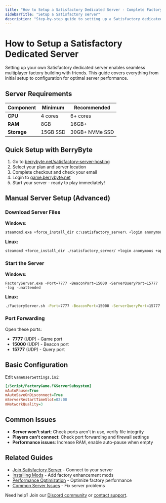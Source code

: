 ```yaml
---
title: "How to Setup a Satisfactory Dedicated Server - Complete Factory Building Server Guide"
sidebarTitle: "Setup a Satisfactory server"
description: "Step-by-step guide to setting up a Satisfactory dedicated server for multiplayer factory building. Learn server requirements, configuration settings, and how to start your factory server in minutes."
---
```


# How to Setup a Satisfactory Dedicated Server

Setting up your own Satisfactory dedicated server enables seamless multiplayer factory building with friends. This guide covers everything from initial setup to configuration for optimal server performance.

## Server Requirements

| Component | Minimum | Recommended |
|-----------|---------|-------------|
| **CPU** | 4 cores | 6+ cores |
| **RAM** | 8GB | 16GB+ |
| **Storage** | 15GB SSD | 30GB+ NVMe SSD |

## Quick Setup with BerryByte

1. Go to [berrybyte.net/satisfactory-server-hosting](https://berrybyte.net/satisfactory-server-hosting)
2. Select your plan and server location
3. Complete checkout and check your email
4. Login to [game.berrybyte.net](https://game.berrybyte.net)
5. Start your server - ready to play immediately!

## Manual Server Setup (Advanced)

### Download Server Files

**Windows:**
```cmd
steamcmd.exe +force_install_dir c:\satisfactory_server\ +login anonymous +app_update 1690800 +quit
```

**Linux:**
```bash
steamcmd +force_install_dir ./satisfactory_server/ +login anonymous +app_update 1690800 +quit
```

### Start the Server

**Windows:**
```batch
FactoryServer.exe -Port=7777 -BeaconPort=15000 -ServerQueryPort=15777 -log -unattended
```

**Linux:**
```bash
./FactoryServer.sh -Port=7777 -BeaconPort=15000 -ServerQueryPort=15777 -log -unattended
```

### Port Forwarding

Open these ports:
- **7777** (UDP) - Game port
- **15000** (UDP) - Beacon port  
- **15777** (UDP) - Query port

## Basic Configuration

Edit `GameUserSettings.ini`:

```ini
[/Script/FactoryGame.FGServerSubsystem]
mAutoPause=True
mAutoSaveOnDisconnect=True
mServerRestartTimeSlot=02:00
mNetworkQuality=3
```

## Common Issues

- **Server won't start**: Check ports aren't in use, verify file integrity
- **Players can't connect**: Check port forwarding and firewall settings
- **Performance issues**: Increase RAM, enable auto-pause when empty

## Related Guides

- [Join Satisfactory Server](/games/satisfactory/join-server) - Connect to your server
- [Installing Mods](/games/satisfactory/install-mods) - Add factory enhancement mods
- [Performance Optimization](/games/satisfactory/performance-optimization) - Optimize factory performance
- [Common Server Issues](/games/satisfactory/common-issues) - Fix server problems

Need help? Join our [Discord community](https://berrybyte.net/discord) or [contact support](https://berrybyte.net/support).